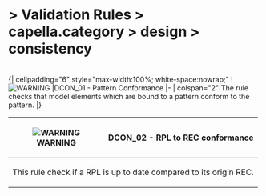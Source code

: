       
= > Validation Rules > capella.category > design > consistency =

<br>         
{| cellpadding="6" style="max-width:100%; white-space:nowrap;"
![[Image:../../../Images/warning.gif|WARNING]]
|DCON_01 - Pattern Conformance  
|-
| colspan="2"|The rule checks that model elements which are bound to a pattern conform to the pattern.  
|}     
<br>  

{| cellpadding="6" style="max-width:100%; white-space:nowrap;"
![[Image:../../../Images/warning.gif|WARNING]]
|DCON_02 - RPL to REC conformance  
|-
| colspan="2"|This rule check if a RPL is up to date compared to its origin REC.  
|} 